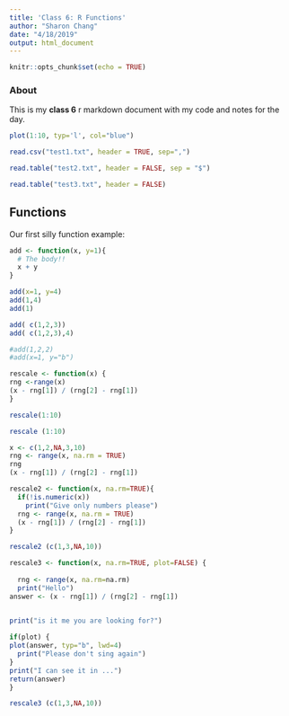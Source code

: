 ```yaml
---
title: 'Class 6: R Functions'
author: "Sharon Chang"
date: "4/18/2019"
output: html_document
---
```


```r
knitr::opts_chunk$set(echo = TRUE)
```

### About 
This is my **class 6** r markdown document with my code and notes for the day.

```r
plot(1:10, typ='l', col="blue")
```

```r
read.csv("test1.txt", header = TRUE, sep=",")
```

```r
read.table("test2.txt", header = FALSE, sep = "$")
```

```r
read.table("test3.txt", header = FALSE)
```



## Functions

Our first silly function example:

```r
add <- function(x, y=1){
  # The body!!
  x + y
}

add(x=1, y=4)
add(1,4)
add(1)

add( c(1,2,3))
add( c(1,2,3),4)

#add(1,2,2)
#add(x=1, y="b")
```

```r
rescale <- function(x) {
rng <-range(x)
(x - rng[1]) / (rng[2] - rng[1])
}
```
```r
rescale(1:10)
```

```r
rescale (1:10)
```
```r
x <- c(1,2,NA,3,10)
rng <- range(x, na.rm = TRUE)
rng
(x - rng[1]) / (rng[2] - rng[1])
```

```r
rescale2 <- function(x, na.rm=TRUE){
  if(!is.numeric(x))
    print("Give only numbers please")
  rng <- range(x, na.rm = TRUE)
  (x - rng[1]) / (rng[2] - rng[1])
}
```

```r
rescale2 (c(1,3,NA,10))
```

```r
rescale3 <- function(x, na.rm=TRUE, plot=FALSE) {
  
  rng <- range(x, na.rm=na.rm) 
  print("Hello")
answer <- (x - rng[1]) / (rng[2] - rng[1])
  

print("is it me you are looking for?")

if(plot) {
plot(answer, typ="b", lwd=4)
  print("Please don't sing again")
}
print("I can see it in ...")
return(answer)
}
```

```r
rescale3 (c(1,3,NA,10))
```

